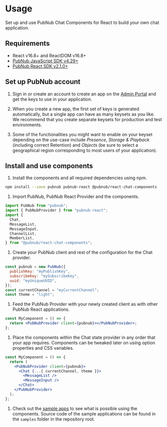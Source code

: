 
<Meta title="Introduction/Usage" />

# Usage

Set up and use PubNub Chat Components for React to build your own chat application. 

## Requirements

* React v16.8+ and ReactDOM v16.8+
* [PubNub JavaScript SDK v4.29+](https://www.pubnub.com/docs/sdks/javascript/)
* [PubNub React SDK v2.1.0+](https://www.pubnub.com/docs/chat/react/setup)

## Set up PubNub account

1. Sign in or create an account to create an app on the [Admin Portal](https://dashboard.pubnub.com/) and get the keys to use in your application.

1. When you create a new app, the first set of keys is generated automatically, but a single app can have as many keysets as you like. We recommend that you create separate keysets for production and test environments.

1. Some of the functionalities you might want to enable on your keyset depending on the use-case include _Presence_, _Storage & Playback_ (including correct Retention) and _Objects_ (be sure to select a geographical region corresponding to most users of your application).

## Install and use components

1. Install the components and all required dependencies using npm.

  ```bash
  npm install --save pubnub pubnub-react @pubnub/react-chat-components
  ```

1. Import PubNub, PubNub React Provider and the components.

  ```js
  import PubNub from "pubnub";
  import { PubNubProvider } from "pubnub-react";
  import {
    Chat,
    MessageList,
    MessageInput,
    ChannelList,
    MemberList,
  } from "@pubnub/react-chat-components";
  ```

1. Create your PubNub client and rest of the configuration for the Chat provider.

  ```jsx
  const pubnub = new PubNub({
    publishKey: "myPublishKey",
    subscribeKey: "mySubscribeKey",
    uuid: "myUniqueUUID",
  });
  const currentChannel = "myCurrentChannel";
  const theme = "light";
  ```

1. Feed the PubNub Provider with your newly created client as with other PubNub React applications.

  ```jsx
  const MyComponent = () => {
    return <PubNubProvider client={pubnub}></PubNubProvider>;
  };
  ```

1. Place the components within the Chat state provider in any order that your app requires.
   Components can be tweaked later on using option properties and CSS variables.

  ```jsx
  const MyComponent = () => {
    return (
      <PubNubProvider client={pubnub}>
        <Chat {...{ currentChannel, theme }}>
          <MessageList />
          <MessageInput />
        </Chat>
      </PubNubProvider>
    );
  };
  ```

1. Check out the
   [sample apps](https://pubnub.github.io/react-chat-components/samples) to see
   what is possible using the components. Source code of the sample applications can be found in the
   `samples` folder in the repository root.
